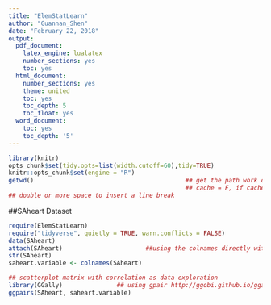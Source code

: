 ```yaml
---
title: "ElemStatLearn"
author: "Guannan_Shen"
date: "February 22, 2018"
output: 
  pdf_document:
    latex_engine: lualatex
    number_sections: yes
    toc: yes
  html_document:
    number_sections: yes
    theme: united
    toc: yes
    toc_depth: 5
    toc_float: yes
  word_document:
    toc: yes
    toc_depth: '5'
---
```


```r
library(knitr)
opts_chunk$set(tidy.opts=list(width.cutoff=60),tidy=TRUE)
knitr::opts_chunk$set(engine = "R")
getwd()                                          ## get the path work directory
                                                 ## cache = F, if cache = T, will not revaluate code chunk everytime
## double or more space to insert a line break
```

##SAheart Dataset

```r

require(ElemStatLearn)
require("tidyverse", quietly = TRUE, warn.conflicts = FALSE)
data(SAheart)                                          
attach(SAheart)                       ##using the colnames directly with attach
str(SAheart)
saheart.variable <- colnames(SAheart)

## scatterplot matrix with correlation as data exploration
library(GGally)               ## using gpair http://ggobi.github.io/ggally/#ggally
ggpairs(SAheart, saheart.variable) 

```